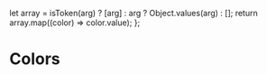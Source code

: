 

  let array = isToken(arg) ? [arg] : arg ? Object.values(arg) : [];
  return array.map((color) => color.value);
};

<Meta title="Bodegraven-Reeuwijk/Color" />

# Colors

<ColorPalette>
  <ColorItem title="Blue" colors={listColors(tokens["bodegraven"]["color"]["blue"])} />
  <ColorItem title="Green" colors={listColors(tokens["bodegraven"]["color"]["green"])} />
  <ColorItem title="Grey" colors={listColors(tokens["bodegraven"]["color"]["grey"])} />
</ColorPalette>
